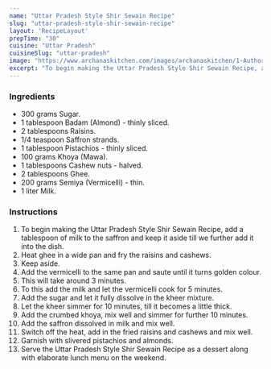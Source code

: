 ---
name: "Uttar Pradesh Style Shir Sewain Recipe"
slug: "uttar-pradesh-style-shir-sewain-recipe"
layout: 'RecipeLayout'
prepTime: "30"
cuisine: "Uttar Pradesh"
cuisineSlug: "uttar-pradesh"
image: "https://www.archanaskitchen.com/images/archanaskitchen/1-Author/nithya.anantham/Uttar_Pradesh_Style_Shir_Sewain_Recipe_.jpg"
excerpt: "To begin making the Uttar Pradesh Style Shir Sewain Recipe, add a tablespoon of milk to the saffron and keep it aside till we further add it into the dish"
---

### Ingredients

- 300 grams Sugar.
- 1 tablespoon Badam (Almond) - thinly sliced.
- 2 tablespoons Raisins.
- 1/4 teaspoon Saffron strands.
- 1 tablespoon Pistachios - thinly sliced.
- 100 grams Khoya (Mawa).
- 1 tablespoons Cashew nuts - halved.
- 2 tablespoons Ghee.
- 200 grams Semiya (Vermicelli) - thin.
- 1 liter Milk.

### Instructions

1. To begin making the Uttar Pradesh Style Shir Sewain Recipe, add a tablespoon of milk to the saffron and keep it aside till we further add it into the dish.
1. Heat ghee in a wide pan and fry the raisins and cashews.
1. Keep aside.
1. Add the vermicelli to the same pan and saute until it turns golden colour.
1. This will take around 3 minutes.
1. To this add the milk and let the vermicelli cook for 5 minutes.
1. Add the sugar and let it fully dissolve in the kheer mixture.
1. Let the kheer simmer for 10 minutes, till it becomes a little thick.
1. Add the crumbed khoya, mix well and simmer for further 10 minutes.
1. Add the saffron dissolved in milk and mix well.
1. Switch off the heat, add in the fried raisins and cashews and mix well.
1. Garnish with slivered pistachios and almonds.
1. Serve the Uttar Pradesh Style Shir Sewain Recipe as a dessert along with elaborate lunch menu on the weekend.
